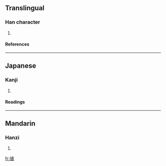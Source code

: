 ==Translingual==
===Han character===
{{Han char|rn=60|rad=彳|as=08|sn=11|four=|canj=竹人十月一 (HOJBM)}}
# {{defn|Han|sort=彳08}}
====References====
{{Han ref|kx=0368.170|dkj=10151|dj=0692.130|hdz=20827.030|uh=5F9D|ud=24477}}
----
==Japanese==
===Kanji===
{{ja-kanji|grade=|rs=彳08}}
# {{defn|Japanese}} 
====Readings====
{{ja-readings|on=[[ち]] (chi), [[ちょく]] (choku), [[ちき]] (chiki)|kun=[[ほどこす]] (hodokosu), [[のぼる]] (noboru)}}
----
==Mandarin==
===Hanzi===
{{cmn-hanzi|pin=[[zhì]] (zhi4)|wg=chih<sup>4</sup>}}
# {{defn|Mandarin}}

[[fr:徝]]